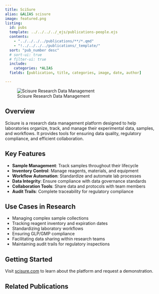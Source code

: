 ```yaml
---
title: SciSure
alias: &ALIAS scisure
image: featured.png
listing:
  id: pubs
  template: ../../../../_ejs/publications-people.ejs 
  contents: 
    - "../../../../publications/**/*.qmd"
    - "!../../../../publications/_template/"
  sort: "pub_number desc"
  # sort-ui: true
  # filter-ui: true
  include:
    categories: *ALIAS
  fields: [publication, title, categories, image, date, author]

---
```


![Scisure Research Data Management](featured.png)

## Overview

Scisure is a research data management platform designed to help laboratories organize, track, and manage their experimental data, samples, and workflows. It provides tools for ensuring data quality, regulatory compliance, and efficient collaboration.

## Key Features

- **Sample Management**: Track samples throughout their lifecycle
- **Inventory Control**: Manage reagents, materials, and equipment
- **Workflow Automation**: Standardize and automate lab processes
- **Data Integrity**: Ensure compliance with data governance standards
- **Collaboration Tools**: Share data and protocols with team members
- **Audit Trails**: Complete traceability for regulatory compliance

## Use Cases in Research

- Managing complex sample collections
- Tracking reagent inventory and expiration dates
- Standardizing laboratory workflows
- Ensuring GLP/GMP compliance
- Facilitating data sharing within research teams
- Maintaining audit trails for regulatory inspections

## Getting Started

Visit [scisure.com](https://www.scisure.com) to learn about the platform and request a demonstration.

## Related Publications

:::{#pubs}
:::